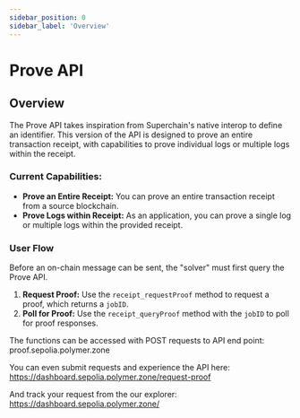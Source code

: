 ```yaml
---
sidebar_position: 0
sidebar_label: 'Overview'
---
```


# Prove API

## Overview

The Prove API takes inspiration from Superchain's native interop to define an identifier. This version of the API is designed to prove an entire transaction receipt, with capabilities to prove individual logs or multiple logs within the receipt.

### Current Capabilities:
- **Prove an Entire Receipt:** You can prove an entire transaction receipt from a source blockchain.
- **Prove Logs within Receipt:** As an application, you can prove a single log or multiple logs within the provided receipt.

### User Flow
Before an on-chain message can be sent, the "solver" must first query the Prove API.
1. **Request Proof:** Use the `receipt_requestProof` method to request a proof, which returns a `jobID`.
2. **Poll for Proof:** Use the `receipt_queryProof` method with the `jobID` to poll for proof responses.

The functions can be accessed with POST requests to API end point: proof.sepolia.polymer.zone 

You can even submit requests and experience the API here: https://dashboard.sepolia.polymer.zone/request-proof 

And track your request from the our explorer: ​​https://dashboard.sepolia.polymer.zone/ 
